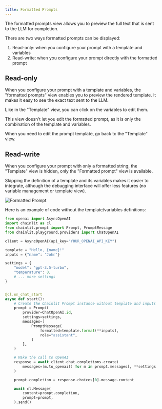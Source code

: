 ```yaml
---
title: Formatted Prompts
---
```


The formatted prompts view allows you to preview the full text that is sent to the LLM for completion.

There are two ways formatted prompts can be displayed:

1. Read-only: when you configure your prompt with a template and variables
2. Read-write: when you configure your prompt directly with the formatted prompt

## Read-only

When you configure your prompt with a template and variables, the "formatted prompts" view enables you to preview the rendered template. It makes it easy to see the exact text sent to the LLM.

Like in the "Template" view, you can click on the variables to edit them.

This view doesn't let you edit the formatted prompt, as it is only the combination of the template and variables.

When you need to edit the prompt template, go back to the "Template" view.

## Read-write

When you configure your prompt with only a formatted string, the "Template" view is hidden, only the "Formatted prompt" view is available.

Skipping the definition of a template and its variables makes it easier to integrate, although the debugging interface will offer less features (no variable management or template view).

![Formatted Prompt](/images/pp-formatted-prompt.png)

Here is an example of code without the template/variables definitions:

```python
from openai import AsyncOpenAI
import chainlit as cl
from chainlit.prompt import Prompt, PromptMessage
from chainlit.playground.providers import ChatOpenAI

client = AsyncOpenAI(api_key="YOUR_OPENAI_API_KEY")

template = "Hello, {name}!"
inputs = {"name": "John"}

settings = {
    "model": "gpt-3.5-turbo",
    "temperature": 0,
    # ... more settings
}


@cl.on_chat_start
async def start():
    # Create the Chainlit Prompt instance without template and inputs
    prompt = Prompt(
        provider=ChatOpenAI.id,
        settings=settings,
        messages=[
            PromptMessage(
                formatted=template.format(**inputs),
                role="assistant",
            )
        ],
    )

    # Make the call to OpenAI
    response = await client.chat.completions.create(
        messages=[m.to_openai() for m in prompt.messages], **settings
    )

    prompt.completion = response.choices[0].message.content

    await cl.Message(
        content=prompt.completion,
        prompt=prompt,
    ).send()
```
